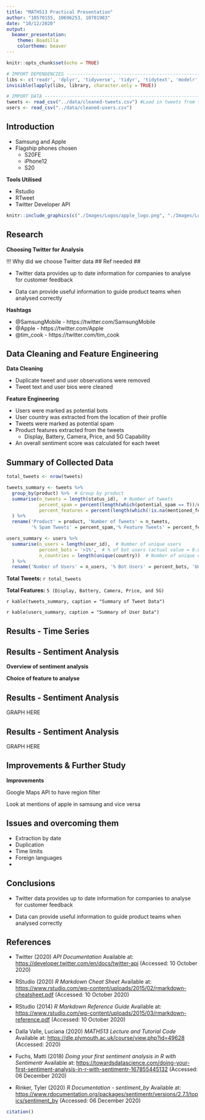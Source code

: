 ```yaml
---
title: "MATH513 Practical Presentation"
author: "10570155, 10696253, 10701983"
date: "10/12/2020"
output: 
  beamer_presentation: 
    theme: Boadilla
    colortheme: beaver
---
```


```r
knitr::opts_chunk$set(echo = TRUE)

# IMPORT DEPENDENCIES -------------------------------------------------------------------------------------------------------
libs <- c('readr', 'dplyr', 'tidyverse', 'tidyr', 'tidytext', 'modelr', 'stringr', 'rtweet', 'ggplot2', 'ggthemes','scales', 'knitr')
invisible(lapply(libs, library, character.only = TRUE))

# IMPORT DATA ---------------------------------------------------------------------------------------------------------------
tweets <- read_csv("../data/cleaned-tweets.csv") #Load in tweets from the csv file.
users <- read_csv("../data/cleaned-users.csv")

```


## Introduction

<!--- OVERVIEW
  Speaker notes are kept in comments to hide from presentation unless the comment is in a code chunck
  Code requires you to have the csv data set that is available from the following GitHub repository: https://github.com/Mauzey/MATH513-Group-Work
  Extraction code has been left in the GitHub and not embedded here as per discussion with Luciana
-->

- Samsung and Apple
- Flagship phones chosen
  + S20FE
  + iPhone12
  + S20 
  
**Tools Utilised**

- Rstudio
- RTweet
- Twitter Developer API

```r
knitr::include_graphics(c("./Images/Logos/apple_logo.png", "./Images/Logos/samsung_logo.jpg", "./Images/Logos/rstudio_logo.png", "./Images/Logos/twitter_logo.png"))
```

<!--- SPEAKER NOTES
Chosen as competing businesses due to the current releases of their flagship phones meaning data would be available.
We chose to gather some tweets on the S20 to give us some comparable information for sentiment analysis. This allowed us to show the usefulness of the analysis process and outcomes as Samsung had supposedly listened to its fan base when developing the S20 Fan Edition.
Allowed us access to the twitter data to analyse.
To allow us to work on various parts of the project and keep an up to date record of changes as a team
--->

<!--- End of Slide 01 ------------------------------------------------------------------------------------------------------>






<!--- Slide 02 ------------------------------------------------------------------------------------------------------------->

## Research

<!--- SPEAKER NOTES:

  From the Samsung Mobile page we identified that the hastags #GalaxyS20 and #GalaxyS20FE were the offical hashtags used by Samsung in their Twitter posts.
  
  We then looked for the same information from Apple but found that since the Twitter account was hacked on the 15th July 2020, Apple have not been keeping tweets on their Twitter page. (Swider, Matt (2020), TechRadar - https://www.techradar.com/news/twitter-hack-2020).
  
  We then looked to the CEO of Apple as it was deemed most likely that he would be using the offical hashtags as deemed by Apple's marketing team, which led us to the hashatg #iphone12.
  
  We also did some sample searches of other hashtags like S20 and S20FE using the advanced Twitter search on the website to determine how relevant the hashtag was.
  
  We did this simply by examining after how spread the dates were from the first 25 tweets. This research further supported our findings on the iphone12, samsungs20 and samungs20fe hashtags.
  
  We came to the conclusion that it was better to use hashtags over actual profiles, both business or individual, so that we would get a wide range of opions for a fairer analysis.

--->


**Choosing Twitter for Analysis**

  !!! Why did we choose Twitter data ## Ref needed ##

- Twitter data provides up to date information for companies to analyse for customer feedback
- Data can provide useful information to guide product teams when analysed correctly

  <!-- Need to reference the Twitter accounts that we used to determine the #hashtags that we chose --->


**Hashtags**

- @SamsungMobile - https://twitter.com/SamsungMobile 
- @Apple - https://twitter.com/Apple 
- @tim_cook - https://twitter.com/tim_cook 

<!--- End of Slide 02 ------------------------------------------------------------------------------------------------------>






<!--- Slide 03 ------------------------------------------------------------------------------------------------------------->

## Data Cleaning and Feature Engineering

<!--- SPEAKER NOTES:

  - We removed duplicate entries for both the tweet and user data
  
  - The tweet text and user bios were stripped of:
    - Links
    - Hash-tags
    - Emojis
    - User mentions
    
  - We marked users as bots depending on:
    - Whether the source of their tweets identified them as a bot, using keywords
    - Whether their user bio identified them as a bot, using keywords
    
  - User locations varied to the point where they couldn't be plotted:
    - We used the 'country code' package to identify the country of a user
  
  - We marked tweets as spam depending on:
    - Whether the tweet text identified it a spam, using keywords
    - Whether the author of the tweet was previously marked as a bot
  
  - We extracted the following product features from the tweet text:
    - Display, Camera, Battery, Price, and 5G Capability
  
  - We calculated a sentiment score for each tweet by:
    - Getting sentiment for each word in the tweet, and averaging the results

--->

**Data Cleaning**

- Duplicate tweet and user observations were removed
- Tweet text and user bios were cleaned

**Feature Engineering**

- Users were marked as potential bots
- User country was extracted from the location of their profile
- Tweets were marked as potential spam
- Product features extracted from the tweets
  + Display, Battery, Camera, Price, and 5G Capability
- An overall sentiment score was calculated for each tweet

<!--- End of Slide 03 ------------------------------------------------------------------------------------------------------>






<!--- Slide 04 ------------------------------------------------------------------------------------------------------------->

## Summary of Collected Data

<!--- SPEAKER NOTES:

  ...

--->



```r

total_tweets <- nrow(tweets)

tweets_summary <- tweets %>%
  group_by(product) %>%  # Group by product
  summarise(n_tweets = length(status_id),  # Number of tweets
            percent_spam = percent(length(which(potential_spam == T))/n_tweets),  # % spam tweets
            percent_features = percent(length(which(!is.na(mentioned_features)))/n_tweets)  # % of tweets with mentioned features
  ) %>%
  rename('Product' = product, 'Number of Tweets' = n_tweets,
         '% Spam Tweets' = percent_spam,'% Feature Tweets' = percent_features)

users_summary <- users %>%
  summarise(n_users = length(user_id),  # Number of unique users
            percent_bots = '>1%',  # % of bot users (actual value = 0.00442)
            n_countries = length(unique(country))  # Number of unique countries
  ) %>%
  rename('Number of Users' = n_users, '% Bot Users' = percent_bots, 'Unique Countries' = n_countries)
```

**Total Tweets:** `r total_tweets`

**Total Features:** `5 (Display, Battery, Camera, Price, and 5G)`

`r kable(tweets_summary, caption = "Summary of Tweet Data")`

`r kable(users_summary, caption = "Summary of User Data")`

<!--- End of Slide 04 ------------------------------------------------------------------------------------------------------>






<!--- Slide 05 ------------------------------------------------------------------------------------------------------------->

## Results - Time Series

<!--- SPEAKER NOTES:

  Due to the limitations of the free version of the Twitter API we pulled as much data as we could over the last month. 
  The release date for the S20FE was the 2nd October 2020 and for the iPhone12 was the 23rd October 2020.
  This limitation meant that the tweets we pulled are about 3 weeks after the release date for the S20FE and 1 week after the iPhone release.
  From the graph, you can see that we managed to gather a reasonable amount of tweets over the month of November.

--->



<!--- End of Slide 05 ------------------------------------------------------------------------------------------------------>







## Results - Sentiment Analysis

**Overview of sentiment analysis**


**Choice of feature to analyse**




## Results - Sentiment Analysis

GRAPH HERE




## Results - Sentiment Analysis

GRAPH HERE




## Improvements & Further Study

**Improvements**

Google Maps API to have region filter

Look at mentions of apple in samsung and vice versa




## Issues and overcoming them

- Extraction by date
- Duplication
- Time limits
- Foreign languages
- 


<!--
- Date refinement on Twitter Premium API functions only
  + Dev suite allowed limited access to full archive and 30 day extraction features
- Tweets are pulled from date to backwards to date to
  + Pull tweets in a controlled manner using weeks and days
- Possible duplication if we extracted at the same time
  + Full archive and 30 day extraction allowed for refinement of dates and pull tweets back to 2006
- Extraction limited to 18k per 15mins
  + Controlled pull of tweets with date refinement over time as retry on rate limit did not function a expected
- Foreign languages
  + Filter by language of 'en' applied to only pull English tweets

-->



## Conclusions

- Twitter data provides up to date information for companies to analyse for customer feedback

- Data can provide useful information to guide product teams when analysed correctly





## References

- Twitter (2020) *API Documentation* Available at: [https://developer.twitter.com/en/docs/twitter-api](https://developer.twitter.com/en/docs/twitter-api) (Accessed: 10 October 2020)

- RStudio (2020) *R Markdown Cheat Sheet* Available at: [https://www.rstudio.com/wp-content/uploads/2015/02/rmarkdown-cheatsheet.pdf](https://www.rstudio.com/wp-content/uploads/2015/02/rmarkdown-cheatsheet.pdf) (Accessed: 10 October 2020)

- RStudio (2014) *R Markdown Reference Guide* Available at: [https://www.rstudio.com/wp-content/uploads/2015/03/rmarkdown-reference.pdf](https://www.rstudio.com/wp-content/uploads/2015/03/rmarkdown-reference.pdf) (Accessed: 10 October 2020)

- Dalla Valle, Luciana (2020) *MATH513 Lecture and Tutorial Code* Available at: [https://dle.plymouth.ac.uk/course/view.php?id=49628](https://dle.plymouth.ac.uk/course/view.php?id=49628) (Accessed:  2020)

- Fuchs, Matti (2018) *Doing your first sentiment analysis in R with Sentimentr* Available at: [https://towardsdatascience.com/doing-your-first-sentiment-analysis-in-r-with-sentimentr-167855445132](https://towardsdatascience.com/doing-your-first-sentiment-analysis-in-r-with-sentimentr-167855445132) (Accessed: 06 December 2020)
  
- Rinker, Tyler (2020)  *R Documentation - sentiment_by* Available at:  [https://www.rdocumentation.org/packages/sentimentr/versions/2.7.1/topics/sentiment_by](https://www.rdocumentation.org/packages/sentimentr/versions/2.7.1/topics/sentiment_by) (Accessed: 06 December 2020)

```r

citation()

```

